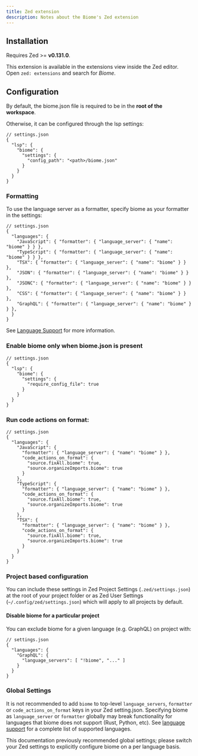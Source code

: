 ```yaml
---
title: Zed extension
description: Notes about the Biome's Zed extension
---
```


## Installation

Requires Zed >= **v0.131.0**.

This extension is available in the extensions view inside the Zed editor. Open `zed: extensions` and search for _Biome_.

## Configuration

By default, the biome.json file is required to be in the **root of the workspace**.

Otherwise, it can be configured through the lsp settings:

```jsonc
// settings.json
{
  "lsp": {
    "biome": {
      "settings": {
        "config_path": "<path>/biome.json"
      }
    }
  }
}
```

### Formatting

To use the language server as a formatter, specify biome as your formatter in the settings:

```jsonc
// settings.json
{
  "languages": {
    "JavaScript": { "formatter": { "language_server": { "name": "biome" } } },
    "TypeScript": { "formatter": { "language_server": { "name": "biome" } } },
    "TSX": { "formatter": { "language_server": { "name": "biome" } } },
    "JSON": { "formatter": { "language_server": { "name": "biome" } } },
    "JSONC": { "formatter": { "language_server": { "name": "biome" } } },
    "CSS": { "formatter": { "language_server": { "name": "biome" } } },
    "GraphQL": { "formatter": { "language_server": { "name": "biome" } } },
  }
}
```

See [Language Support](/internals/language-support) for more information.

### Enable biome only when biome.json is present

```jsonc
// settings.json
{
  "lsp": {
    "biome": {
      "settings": {
        "require_config_file": true
      }
    }
  }
}
```

### Run code actions on format:

```jsonc
// settings.json
{
  "languages": {
    "JavaScript": {
      "formatter": { "language_server": { "name": "biome" } },
      "code_actions_on_format": {
        "source.fixAll.biome": true,
        "source.organizeImports.biome": true
      }
    },
    "TypeScript": {
      "formatter": { "language_server": { "name": "biome" } },
      "code_actions_on_format": {
        "source.fixAll.biome": true,
        "source.organizeImports.biome": true
      }
    },
    "TSX": {
      "formatter": { "language_server": { "name": "biome" } },
      "code_actions_on_format": {
        "source.fixAll.biome": true,
        "source.organizeImports.biome": true
      }
    }
  }
}
```

### Project based configuration

You can include these settings in Zed Project Settings (`.zed/settings.json`) at the root of your project folder or as Zed User Settings (`~/.config/zed/settings.json`) which will apply to all projects by default.

#### Disable biome for a particular project

You can exclude biome for a given language (e.g. GraphQL) on project with:

```jsonc
// settings.json
{
  "languages": {
    "GraphQL": {
      "language_servers": [ "!biome", "..." ]
    }
  }
}
```

### Global Settings

It is not recommended to add `biome` to top-level `language_servers`, `formatter` or `code_actions_on_format` keys in your Zed setting.json. Specifying biome as `language_server` or `formatter` globally may break functionality for languages that biome does not support (Rust, Python, etc).  See [language support](/internals/language-support) for a complete list of supported languages.

This documentation previously recommended global settings; please switch your Zed settings to explicitly configure biome on a per language basis.
